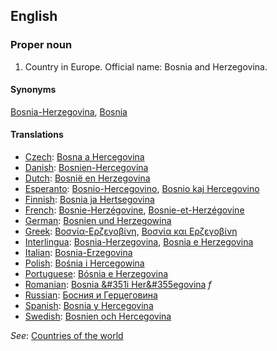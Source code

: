 ==English==

===Proper noun===

# Country in Europe. Official name: Bosnia and Herzegovina.

====Synonyms====
[[Bosnia-Herzegovina]], [[Bosnia]]

====Translations====
*[[Czech]]: [[Bosna a Hercegovina]]
*[[Danish]]: [[Bosnien-Hercegovina]]
*[[Dutch]]: [[Bosnië en Herzegovina]]
*[[Esperanto]]: [[Bosnio-Hercegovino]], [[Bosnio kaj Hercegovino]]
*[[Finnish]]: [[Bosnia ja Hertsegovina]]
*[[French]]: [[Bosnie-Herzégovine]], [[Bosnie-et-Herzégovine]]
*[[German]]: [[Bosnien und Herzegowina]]
*[[Greek]]: [[Βοσνία-Ερζεγοβίνη]], [[Βοσνία και Ερζεγοβίνη]]
*[[Interlingua]]: [[Bosnia-Herzegovina]], [[Bosnia e Herzegovina]]
*[[Italian]]: [[Bosnia-Erzegovina]]
*[[Polish]]: [[Bośnia i Hercegowina]]
*[[Portuguese]]: [[Bósnia e Herzegovina]]
*[[Romanian]]: [[Bosnia &#351i Her&#355egovina]] ''f''
*[[Russian]]: [[Босния и Герцеговина]]
*[[Spanish]]: [[Bosnia y Hercegovina]]
*[[Swedish]]: [[Bosnien och Hercegovina]]

''See'': [[Countries of the world]]